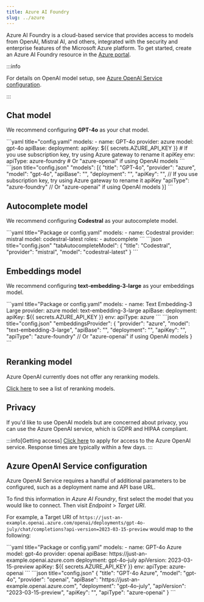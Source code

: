 ```yaml
---
title: Azure AI Foundry
slug: ../azure
---
```



Azure AI Foundry is a cloud-based service that provides access to models from OpenAI, Mistral AI, and others, integrated with the security and enterprise features of the Microsoft Azure platform. To get started, create an Azure AI Foundry resource in the [Azure portal](https://portal.azure.com).

:::info

For details on OpenAI model setup, see [Azure OpenAI Service configuration](#azure-openai-service-configuration).

:::

## Chat model

We recommend configuring **GPT-4o** as your chat model.

<Tabs groupId="config-example">
	<TabItem value="yaml" label="YAML">
	```yaml title="config.yaml"
	models:
	  - name: GPT-4o
	    provider: azure
	    model: gpt-4o
	    apiBase: <YOUR_DEPLOYMENT_BASE>
	    deployment: <YOUR_DEPLOYMENT_NAME>
	    apiKey: ${{ secrets.AZURE_API_KEY }} # If you use subscription key, try using Azure gateway to rename it apiKey
      env:
         apiType: azure-foundry # Or "azure-openai" if using OpenAI models
	```
	</TabItem>
	<TabItem value="json" label="JSON">
  ```json title="config.json"
  "models": [{
      "title": "GPT-4o",
      "provider": "azure",
      "model": "gpt-4o",
      "apiBase": "<YOUR_DEPLOYMENT_BASE>",
      "deployment": "<YOUR_DEPLOYMENT_NAME>",
      "apiKey": "<MY_API_KEY>", // If you use subscription key, try using Azure gateway to rename it apiKey
      "apiType": "azure-foundry" // Or "azure-openai" if using OpenAI models
  }]
  ```
	</TabItem>
</Tabs>

## Autocomplete model

We recommend configuring **Codestral** as your autocomplete model.

<Tabs groupId="config-example">
	<TabItem value="yaml" label="YAML">
	```yaml title="Package or config.yaml"
  models:
    - name: Codestral
      provider: mistral
      model: codestral-latest
      roles:
        - autocomplete
	```
	</TabItem>
	<TabItem value="json" label="JSON">
	```json title="config.json"
    "tabAutocompleteModel": {
      "title": "Codestral",
      "provider": "mistral",
      "model": "codestral-latest"
    }
	```
	</TabItem>
</Tabs>

## Embeddings model

We recommend configuring **text-embedding-3-large** as your embeddings model.

<Tabs groupId="config-example">
    <TabItem value="yaml" label="YAML">
    ```yaml title="Package or config.yaml"
    models:
      - name: Text Embedding-3 Large
        provider: azure
        model: text-embedding-3-large
        apiBase: <YOUR_DEPLOYMENT_BASE>
        deployment: <YOUR_DEPLOYMENT_NAME>
        apiKey: ${{ secrets.AZURE_API_KEY }}
        env:
          apiType: azure
    ```
    </TabItem>
    <TabItem value="json" label="JSON">
    ```json title="config.json"
      "embeddingsProvider": {
        "provider": "azure",
        "model": "text-embedding-3-large",
        "apiBase": "<YOUR_DEPLOYMENT_BASE>",
        "deployment": "<YOUR_DEPLOYMENT_NAME>",
        "apiKey": "<AZURE_API_KEY>",
        "apiType": "azure-foundry" // Or "azure-openai" if using OpenAI models
      }
    ```
    </TabItem>
</Tabs>

## Reranking model

Azure OpenAI currently does not offer any reranking models.

[Click here](../../model-types/reranking.mdx) to see a list of reranking models.

## Privacy

If you'd like to use OpenAI models but are concerned about privacy, you can use the Azure OpenAI service, which is GDPR and HIPAA compliant.

:::info[Getting access]
[Click here](https://azure.microsoft.com/en-us/products/ai-services/openai-service) to apply for access to the Azure OpenAI service. Response times are typically within a few days.
:::

## Azure OpenAI Service configuration

Azure OpenAI Service requires a handful of additional parameters to be configured, such as a deployment name and API base URL.

To find this information in _Azure AI Foundry_, first select the model that you would like to connect. Then visit _Endpoint_ > _Target URI_.

For example, a Target URI of `https://just-an-example.openai.azure.com/openai/deployments/gpt-4o-july/chat/completions?api-version=2023-03-15-preview` would map to the following:

<Tabs groupId="config-example">
	<TabItem value="yaml" label="YAML">
    ```yaml title="Package or config.yaml"
    models:
      - name: GPT-4o Azure
        model: gpt-4o
        provider: openai
        apiBase: https://just-an-example.openai.azure.com
        deployment: gpt-4o-july
        apiVersion: 2023-03-15-preview
        apiKey: ${{ secrets.AZURE_API_KEY }}
        env:
           apiType: azure-openai
    ```
	</TabItem>
	<TabItem value="json" label="JSON">
    ```json title="config.json"
    {
        "title": "GPT-4o Azure",
        "model": "gpt-4o",
        "provider": "openai",
        "apiBase": "https://just-an-example.openai.azure.com",
        "deployment": "gpt-4o-july",
        "apiVersion": "2023-03-15-preview",
        "apiKey": "<AZURE_API_KEY>",
        "apiType": "azure-openai"
    }
    ```
	</TabItem>
</Tabs>
